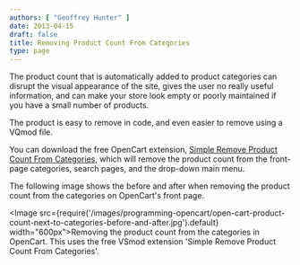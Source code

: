 ```yaml
---
authors: [ "Geoffrey Hunter" ]
date: 2013-04-15
draft: false
title: Removing Product Count From Categories
type: page
---
```


The product count that is automatically added to product categories can disrupt the visual appearance of the site, gives the user no really useful information, and can make your store look empty or poorly maintained if you have a small number of products.

The product is easy to remove in code, and even easier to remove using a VQmod file.

You can download the free OpenCart extension, [Simple Remove Product Count From Categories](https://forum.opencart.com/viewtopic.php?f=131&t=47547), which will remove the product count from the front-page categories, search pages, and the drop-down main menu.

The following image shows the before and after when removing the product count from the categories on OpenCart's front page.

<Image src={require('/images/programming-opencart/open-cart-product-count-next-to-categories-before-and-after.jpg').default} width="600px">Removing the product count from the categories in OpenCart. This uses the free VSmod extension 'Simple Remove Product Count From Categories'.</Image>
